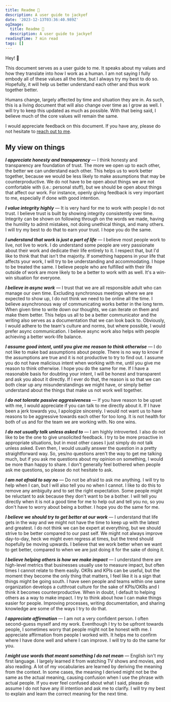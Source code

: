 ```yaml
---
title: Readme 📖
description: A user guide to jackyef
date: '2023-12-13T03:36:40.989Z'
ogImage:
  title: Readme 📖
  description: A user guide to jackyef
readingTime: 7 min read
tags: []
---
```


Hey! 👋

This document serves as a user guide to me. 
It speaks about my values and how they translate into how I work as a human.
I am not saying I fully embody all of these values all the time, but I always try my best to do so.
Hopefully, it will help us better understand each other and thus work together better.

Humans change, largely affected by time and situation they are in. As such, this is a living document
that will also change over time as I grow as well. I will try to keep this updated as much as possible.
With that being said, I believe much of the core values will remain the same.

I would appreciate feedback on this document. If you have any, please do not hesitate to [reach out to me](https://twitter.com/jackyef__).

## My view on things

*__I appreciate honesty and transparency__* — I think honesty and transparency are foundation of trust. 
The more we open up to each other, the better we can understand each other. This helps us to work better together,
because we would be less likely to make assumptions that may be counterproductive. We do not have to be open about 
things we are not comfortable with (i.e.: personal stuff), but we should be open about things that affect our work.
For instance, openly giving feedback is very important to me, especially if done with good intention.

*__I value integrity highly__* — It is very hard for me to work with people I do not trust. I believe trust is built by
showing integrity consistently over time. Integrity can be shown on following through on the words we made, having the humility to 
admit mistakes, not doing unethical things, and many others. I will try my best to do that to earn your trust. I hope you do the same.

*__I understand that work is just a part of life__* — I believe most people work to live, not live to work. I do understand some 
people are very passionate about their work and dedicate their life entirely to it. I respect that, but I'd like to think that that isn't the majority.
If something happens in your life that affects your work, I will try to be understanding and accommodating. I hope to be treated the same. I believe people who are 
fulfilled with their life outside of work are more likely to be a better to work with as well. It's a win-win situation for everyone.

*__I believe in async work__* — I trust that we are all responsible adult who can manage our own time. Excluding 
synchronous meetings where we are expected to show up, I do not think we need to be online all the time. I believe asynchronous way
of communicating works better in the long term. When given time to write down our thoughts, we can iterate on them and make them better.
This helps us all to be a better communicator and the writing also serves as a documentation that we can look back to. Obviously, 
I would adhere to the team's culture and norms, but where possible, I would prefer async communication. I believe async work also 
helps with people achieving a better work-life balance.

*__I assume good intent, until you give me reason to think otherwise__* — I do not like to make bad assumptions about people. 
There is no way to know if the assumptions are true and it is not productive to try to find out. I assume you do not 
have malicious intent when working with me, until you give me reason to think otherwise. I hope you do the same for me.
If I have a reasonable basis for doubting your intent, I will be honest and transparent and ask you about it directly.
If I ever do that, the reason is so that we can both clear up any misunderstandings we might have, or simply better understand 
about the things that make us not work well together.

*__I do not tolerate passive aggresiveness__* — If you have reason to be upset with me, I would appreciate if you can talk to me directly about it.
If I have been a jerk towards you, I apologize sincerely. I would not want us to have reasons to be aggressive towards each other for too long.
It is not health for both of us and for the team we are working with. No one wins.

*__I do not usually talk unless asked to__* — I am highly introverted. I also do not like to be the one to give unsolicited feedback.
I try to be more proactive in appropriate situations, but in most other cases I just simply do not talk unless asked. Even then, I would 
usually answer the question in a pretty straightforward way. So, yes/no questions aren't the way to get me talking much, but if you ask me 
questions about my opinion on something, I would be more than happy to share. I don't generally feel bothered when people ask me questions, so please do not hesitate to ask.

*__I am not afraid to say no__* — Do not be afraid to ask me anything. I will try to help when I can, but I will 
also tell you no when I cannot. I like to do this to remove any ambiguity and to set the right expectation. Some people might be
reluctant to ask because they don't want to be a bother. I will tell you directly when it is not a good time for me to help out and 
tell you no, so you don't have to worry about being a bother. I hope you do the same for me.

*__I believe we should try to get better at our work__* — I understand that life gets in the way and we might not have the
time to keep up with the latest and greatest. I do not think we can be expert at everything, but we should strive to 
be better compared to our past self. We might not always improve day-to-day, heck we might even regress at times, but the trend should 
hopefully be moving upwards. I believe that we work better when we want to get better, compared to when we are just doing it for the sake of doing it.

*__I believe helping others is how we make impact__* — I understand there are high-level metrics that businesses usually use to measure impact,
but often times I cannot relate to them easily. OKRs and KPIs can be useful, but the moment they become the only thing that matters, I feel like
it is a sign that things might be going south. I have seen people and teams within one same organization develops a cutthroat culture for the sake of 
KPIs/OKRs and I think it becomes counterproductive. When in doubt, I default to helping others as a way to make impact. I try to 
think about how I can make things easier for people. Improving processes, writing documentation, and sharing knowledge are some of the ways I try to do that.

*__I appreciate affirmation__* — I am not a very confident person. I often second-guess myself and my work. Eventhough I try
to be upfront towards people, I sometimes worry that people might not be honest with me. I appreciate affirmation from people
I worked with. It helps me to confirm where I have done well and where I can improve. I will try to do the same for you.

*__I might use words that meant something I do not mean__* — English isn't my first language. I largely learned it from 
watching TV shows and movies, and also reading. A lot of my vocabularies are learned by deriving the meaning from the context.
In some cases, the meaning I derived might not be the same as the actual meaning, causing confusion when I use the phrase with
actual people. If you ever feel confused about what I said, please do assume I do not have any ill intention and ask me to clarify. I will try my best to explain and learn 
the correct meaning for the next time.

